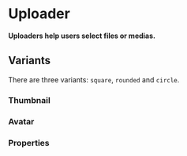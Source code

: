 # Uploader

**Uploaders help users select files or medias.**

<DemoBlock orientation="horizontal" demo="default" withThemeSwitcher />

## Variants

There are three variants: `square`, `rounded` and `circle`.

### Thumbnail

<DemoBlock orientation="horizontal" demo="thumbnail" withThemeSwitcher />

### Avatar

<DemoBlock orientation="horizontal" demo="avatar" withThemeSwitcher />

### Properties

<PropTable component="Uploader" />
